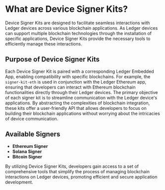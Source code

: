 # What are Device Signer Kits?

Device Signer Kits are designed to facilitate seamless interactions with Ledger devices across various blockchain applications. As Ledger devices can support multiple blockchain technologies through the installation of specific applications, Device Signer Kits provide the necessary tools to efficiently manage these interactions.

## Purpose of Device Signer Kits

Each Device Signer Kit is paired with a corresponding Ledger Embedded App, enabling compatibility with specific blockchains. For example, the `signer-kit-eth` is used in conjunction with the Ledger Ethereum app, ensuring that developers can interact with Ethereum blockchain functionalities directly through their Ledger devices.
The primary objective of each signer kit is to streamline communication with the Ledger device's applications. By abstracting the complexities of blockchain integration, these kits offer a user-friendly API that allows developers to focus on building their blockchain applications without worrying about the intricacies of device communication.

## Available Signers

- **Ethereum Signer**
- **Solana Signer**
- **Bitcoin Signer**

By utilizing Device Signer Kits, developers gain access to a set of comprehensive tools that simplify the process of managing blockchain interactions on Ledger devices, promoting efficient and secure application development.
